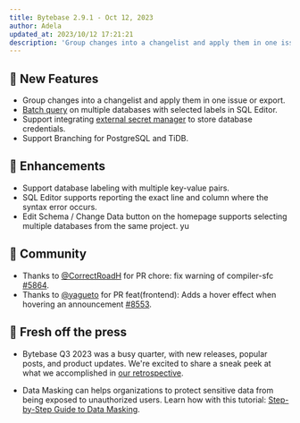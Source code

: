 ```yaml
---
title: Bytebase 2.9.1 - Oct 12, 2023
author: Adela
updated_at: 2023/10/12 17:21:21
description: 'Group changes into a changelist and apply them in one issue or export.'
---
```



## 🚀 New Features

- Group changes into a changelist and apply them in one issue or export.
- [Batch query](/sql-editor/run-queries/#batch-mode) on multiple databases with selected labels in SQL Editor.
- Support integrating [external secret manager](/get-started/instance/#use-secret-manager) to store database credentials.
- Support Branching for PostgreSQL and TiDB.

## 🎄 Enhancements

- Support database labeling with multiple key-value pairs.
- SQL Editor supports reporting the exact line and column where the syntax error occurs.
- Edit Schema / Change Data button on the homepage supports selecting multiple databases from the same project.
  yu

## 🎠 Community

- Thanks to [@CorrectRoadH](https://github.com/correctroadh) for PR chore: fix warning of compiler-sfc [#5864](https://github.com/bytebase/bytebase/pull/5864).
- Thanks to [@yagueto](https://github.com/yagueto) for PR feat(frontend): Adds a hover effect when hovering an announcement [#8553](https://github.com/bytebase/bytebase/pull/8553).

## 📰 Fresh off the press

- Bytebase Q3 2023 was a busy quarter, with new releases, popular posts, and product updates. We're excited to share a sneak peek at what we accomplished in [our retrospective](https://www.bytebase.com/blog/2023-q3-retrospect).

- Data Masking can helps organizations to protect sensitive data from being exposed to unauthorized users. Learn how with this tutorial: [Step-by-Step Guide to Data Masking](/tutorials/data-masking/).

<InstallUpgrade />
